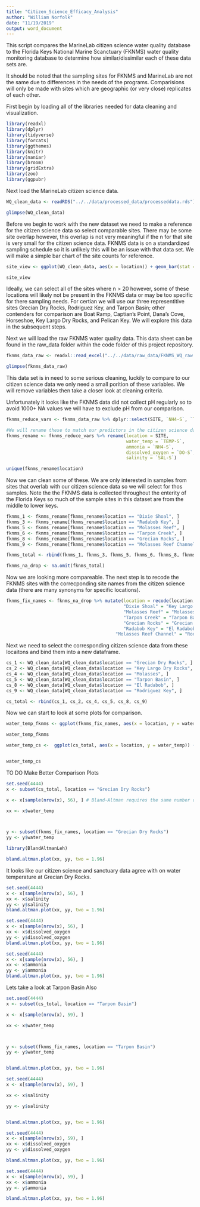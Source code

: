 ```yaml
---
title: "Citizen_Science_Efficacy_Analysis"
author: "William Norfolk"
date: "11/19/2019"
output: word_document
---
```



This script compares the MarineLab citizen science water quality database to the Florida Keys National Marine Scanctuary (FKNMS) water quality monitoring database to determine how similar/dissimilar each of these data sets are. 

It should be noted that the sampling sites for FKNMS and MarineLab are not the same due to differences in the needs of the programs. Comparisions will only be made with sites which are geographic (or very close) replicates of each other.

First begin by loading all of the libraries needed for data cleaning and visualization.
```r

library(readxl)
library(dplyr)
library(tidyverse)
library(forcats)
library(ggthemes)
library(knitr)
library(naniar)
library(broom)
library(gridExtra)
library(zoo)
library(ggpubr)

```

Next load the MarineLab citizen science data.
```r


WQ_clean_data <- readRDS("../../data/processed_data/processeddata.rds")

glimpse(WQ_clean_data)

```

Before we begin to work with the new dataset we need to make a reference for the citizen science data so select comparable sites. There may be some site overlap however, this overlap is not very meaningful if the n for that site is very small for the citizen science data. FKNMS data is on a standardized sampling schedule so it is unlikely this will be an issue with that data set. We will make a simple bar chart of the site counts for reference.

```r

site_view <- ggplot(WQ_clean_data, aes(x = location)) + geom_bar(stat = "count") + theme(axis.text.x = element_text(angle = 45, hjust = 1))

site_view

```
Ideally, we can select all of the sites where n > 20 however, some of these locations will likely not be present in the FKNMS data or may be too specific for there sampling needs. For certian we will use our three representitive sites Grecian Dry Rocks, Rodriguez Key, and Tarpon Basin; other contenders for comparison are Boat Ramp, Captian's Point, Dana's Cove, Horseshoe, Key Largo Dry Rocks, and Pelican Key. We will explore this data in the subsequent steps.

Next we will load the raw FKNMS water quality data. This data sheet can be found in the raw_data folder within the code folder of this project repository. 

```r
fknms_data_raw <- readxl::read_excel("../../data/raw_data/FKNMS_WQ_raw.xlsx")

glimpse(fknms_data_raw)
```

This data set is in need to some serious cleaning, luckily to compare to our citizen science data we only need a small porition of these variables. We will remove variables then take a closer look at cleaning criteria. 

Unfortunately it looks like the FKNMS data did not collect pH regularly so to avoid 1000+ NA values we will have to exclude pH from our comparison. 

```r
fknms_reduce_vars <- fknms_data_raw %>% dplyr::select(SITE, `NH4-S`, `TEMP-S`, `DO-S`, `SAL-S`)

#We will rename these to match our predictors in the citizen science dataset.
fknms_rename <- fknms_reduce_vars %>% rename(location = SITE, 
                                             water_temp = `TEMP-S`,
                                             ammonia = `NH4-S`,
                                             dissolved_oxygen = `DO-S`,
                                             salinity = `SAL-S`)

unique(fknms_rename$location)
```

Now we can clean some of these. We are only interested in samples from sites that overlab with our citizen science data so we will select for thos samples. Note the the FKNMS data is collected throughout the enterity of the Florida Keys so much of the sample sites in this dataset are from the middle to lower keys.

```r
fknms_1 <- fknms_rename[fknms_rename$location == "Dixie Shoal", ]
fknms_3 <- fknms_rename[fknms_rename$location == "Radabob Key", ]
fknms_5 <- fknms_rename[fknms_rename$location == "Molasses Reef", ]
fknms_6 <- fknms_rename[fknms_rename$location == "Tarpon Creek", ]
fknms_8 <- fknms_rename[fknms_rename$location == "Grecian Rocks", ]
fknms_9 <- fknms_rename[fknms_rename$location == "Molasses Reef Channel", ]

fknms_total <- rbind(fknms_1, fknms_3, fknms_5, fknms_6, fknms_8, fknms_9)

fknms_na_drop <- na.omit(fknms_total)

```

Now we are looking more compareable. The next step is to recode the FKNMS sites with the correcponding site names from the citizen science data (there are many synonyms for specific locations).

```r
fknms_fix_names <- fknms_na_drop %>% mutate(location = recode(location, 
                                            "Dixie Shoal" = "Key Largo Dry Rocks",
                                            "Molasses Reef" = "Molasses",
                                            "Tarpon Creek" = "Tarpon Basin",
                                            "Grecian Rocks" = "Grecian Dry Rocks",
                                            "Radabob Key" = "El Radabob",
                                         "Molasses Reef Channel" = "Rodriguez Key"))


```


Next we need to select the corresponding citizen science data from these locaitons and bind them into a new dataframe.

```r
cs_1 <- WQ_clean_data[WQ_clean_data$location == "Grecian Dry Rocks", ]
cs_2 <- WQ_clean_data[WQ_clean_data$location == "Key Largo Dry Rocks", ]
cs_4 <- WQ_clean_data[WQ_clean_data$location == "Molasses", ]
cs_5 <- WQ_clean_data[WQ_clean_data$location == "Tarpon Basin", ]
cs_8 <- WQ_clean_data[WQ_clean_data$location == "El Radabob", ]
cs_9 <- WQ_clean_data[WQ_clean_data$location == "Rodriguez Key", ]

cs_total <- rbind(cs_1, cs_2, cs_4, cs_5, cs_8, cs_9)

```


Now we can start to look at some plots for comparison.

```r
water_temp_fknms <- ggplot(fknms_fix_names, aes(x = location, y = water_temp)) + geom_boxplot() + scale_y_continuous(limits=c(5, 40))

water_temp_fknms

water_temp_cs <-  ggplot(cs_total, aes(x = location, y = water_temp)) + geom_boxplot() + scale_y_continuous(limits=c(5, 40))


water_temp_cs
```
TO DO Make Better Comparison Plots


```r
set.seed(4444)
x <- subset(cs_total, location == "Grecian Dry Rocks")

x <- x[sample(nrow(x), 56), ] # Bland-Altman requires the same number of inputs to compare so we will randomly sample the larger data set (in this case citizen science) to match the max samples from the smaller data set.

xx <- x$water_temp



y <- subset(fknms_fix_names, location == "Grecian Dry Rocks")
yy <- y$water_temp

library(BlandAltmanLeh)

bland.altman.plot(xx, yy, two = 1.96)
```
It looks like our citizen science and sanctuary data agree with on water temperature at Grecian Dry Rocks. 

```r
set.seed(4444)
x <- x[sample(nrow(x), 56), ] 
xx <- x$salinity
yy <- y$salinity
bland.altman.plot(xx, yy, two = 1.96)

```

```r
set.seed(4444)
x <- x[sample(nrow(x), 56), ] 
xx <- x$dissolved_oxygen
yy <- y$dissolved_oxygen
bland.altman.plot(xx, yy, two = 1.96)
```

```r
set.seed(4444)
x <- x[sample(nrow(x), 56), ] 
xx <- x$ammonia
yy <- y$ammonia
bland.altman.plot(xx, yy, two = 1.96)
```

Lets take a look at Tarpon Basin Also
```r
set.seed(4444)
x <- subset(cs_total, location == "Tarpon Basin")

x <- x[sample(nrow(x), 59), ] 

xx <- x$water_temp



y <- subset(fknms_fix_names, location == "Tarpon Basin")
yy <- y$water_temp


bland.altman.plot(xx, yy, two = 1.96)
```

```r
set.seed(4444)
x <- x[sample(nrow(x), 59), ] 

xx <- x$salinity

yy <- y$salinity


bland.altman.plot(xx, yy, two = 1.96)
```

```r
set.seed(4444)
x <- x[sample(nrow(x), 59), ] 
xx <- x$dissolved_oxygen
yy <- y$dissolved_oxygen

bland.altman.plot(xx, yy, two = 1.96)
```

```r
set.seed(4444)
x <- x[sample(nrow(x), 59), ] 
xx <- x$ammonia
yy <- y$ammonia

bland.altman.plot(xx, yy, two = 1.96)
```

